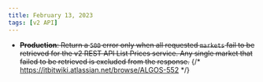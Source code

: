 ```yaml
---
title: February 13, 2023
tags: [v2 API]
---
```


- ~~**Production**: Return a `500` error only when all requested `markets` fail to be retrieved for the v2 REST API List Prices service. Any single market that failed to be retrieved is excluded from the response.~~ {/* https://itbitwiki.atlassian.net/browse/ALGOS-552 */}

